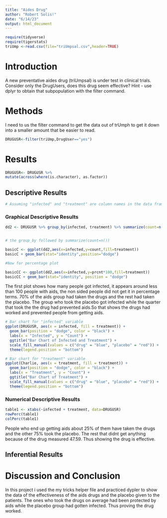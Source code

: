 ```yaml
---
title: "Aides Drug"
author: "Robert Solis!"
date: "6/14/23"
output: html_document
---
```


```r
require(tidyverse)
require(tigerstats)
triUmp <-read.csv(file="triUmpsal.csv",header=TRUE)
```


# Introduction

<!--In this section you explain what you are trying to show.  Where did the data come from?  What is the research or other question you are trying to answer?.  If you skimp in this section expect to be marked down in your grade. Paint a picture of the project a couple of paragraphs is expected!-->

A new  preventative aides drug (triUmpsal) is under test in clinical trials. Consider only the DrugUsers, does this drug seem effective?  Hint - use dplyr to obtain that subpopulation with the filter command.

# Methods

<!--Decide on your methods:  use "variable analysis" or other appropriate descriptors.  Make sure to choose at least one graphical method and at least one numerical method. Discuss what data manipulations may be needed for example subsetting or other binning procedures and what sort of graphical displays and inferential tools will be used!-->
I need to us the filter command to get the data out of trUmph to get it down into a smaller amount that be easier to read.

```r
DRUGUSR<-filter(triUmp,DrugUser=="yes")
```



# Results

<!--Divide this section into two sub-sections:  One for your descriptive  results and one for your inferential results.!-->

```r
DRUGUSR<- DRUGUSR %>%
mutate(across(where(is.character), as.factor))
```

## Descriptive Results

```r
# Assuming "infected" and "treatment" are column names in the data frame "Charlie"

```


### Graphical Descriptive Results

<!--Graphical results here.  Make sure to show your code.  Provide appropriate labels for axes, giving units if possible, and provide a good title for the graph, too.  Use the graphical results to describe the patterns if any that exist in the data as focused toward the research question. Bottom line is to explain the features of the graph that are relevant to conforming or departing to what is expected by your null hypothesis !-->

```r
dd2 <- DRUGUSR %>% group_by(infected, treatment) %>% summarize(count=n()) %>% mutate(prcnt=count/sum(count))


# the group_by followed by summarize(count=n())

basicC <- ggplot(dd2,aes(x=infected,y=count,fill=treatment))
basicC + geom_bar(stat="identity",position="dodge")

#Now for percentage plot

basicCC <- ggplot(dd2,aes(x=infected,y=prcnt*100,fill=treatment)) 
basicCC + geom_bar(stat="identity", position = "dodge")
```
The first plot shows how many people got infected, it appears around less than 100 people with aids, the non sided people did not get it in percentage terms. 70% of the aids group had taken the drugs and the rest had taken the placebo. The group who took the placebo got infected while the quarter that took the the drug had prevented aids.So that shows the drugs had worked and prevented people from getting aids.

```r
# Bar chart for "infected" variable
ggplot(DRUGUSR, aes(x = infected, fill = treatment)) +
  geom_bar(position = "dodge", color = "black") +
  labs(x = "Infected", y = "Count") +
  ggtitle("Bar Chart of Infected and Treatment") +
  scale_fill_manual(values = c("drug" = "blue", "placebo" = "red")) +
  theme(legend.position = "bottom")


```
```r
# Bar chart for "treatment" variable
ggplot(Charlie, aes(x = treatment, fill = treatment)) +
  geom_bar(position = "dodge", color = "black") +
  labs(x = "Treatment", y = "Count") +
  ggtitle("Bar Chart of Treatment") +
  scale_fill_manual(values = c("drug" = "blue", "placebo" = "red")) +
  theme(legend.position = "bottom")

```


### Numerical Descriptive Results

<!--Numerical results go here. Use the numerical results to describe the patterns if any that exist in the data as focused toward the research question!-->

```r
table1 <- xtabs(~infected + treatment, data=DRUGUSR)
rowPerc(table1)
colPerc(table1)
```

People who end up getting aids about 25% of them have taken the drugs and the other 75% took the placebo. The rest that didnt get anything because of the drug measured 47.59. Thus showing the drug is effective.

## Inferential Results

<!--State hypothesis clearly.  Make sure your discussion of the inferential test covers all the aspects that the test output produces, such as test statistic, p-value etc.  Make a decision about the null hypothesis, explain the assumptions on which the selected test/procedure was based, and why the chosen procedure satisfys the assumptions and is appropriate to answer the research question!-->





# Discussion and Conclusion


<!--Discussion and conclusion here.  If you found a relationship be sure to consider whether the relationship occurs because one of the variables causes the other, or whether they perhaps are related for some other reason.  Watch the chapter 6 videos from the George Town videos collection.!-->

In this project i used the my tricks helper file and practiced dypler to show the data of the effectiveness of the aids drugs and the placebo given to the patients. The ones who took the drugs on average had been protected by aids while the placebo group had gotten infected. Thus proving the drug worked.